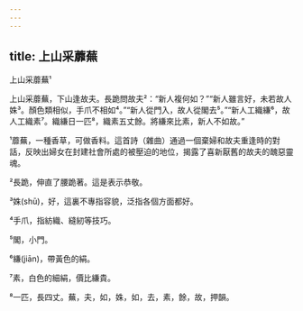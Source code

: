 ```yaml
---
---
---
```

title: 上山采蘼蕪
---




上山采蘼蕪¹

上山采蘼蕪，下山逢故夫。長跪問故夫²：“新人複何如？”“新人雖言好，未若故人姝³。顏色類相似，手爪不相如⁴。”“新人從門入，故人從閣去⁵。”“新人工織縑⁶，故人工織素⁷。織縑日一匹⁸，織素五丈餘。將縑來比素，新人不如故。”

¹蘼蕪，一種香草，可做香料。這首詩（雜曲）通過一個棄婦和故夫重逢時的對話，反映出婦女在封建社會所處的被壓迫的地位，揭露了喜新厭舊的故夫的醜惡靈魂。

²長跪，伸直了腰跪著。這是表示恭敬。

³姝(shū)，好，這裏不專指容貌，泛指各個方面都好。

⁴手爪，指紡織、縫紉等技巧。

⁵閣，小門。

⁶縑(jiān)，帶黃色的絹。

⁷素，白色的細絹，價比縑貴。

⁸一匹，長四丈。蕪，夫，如，姝，如，去，素，餘，故，押韻。